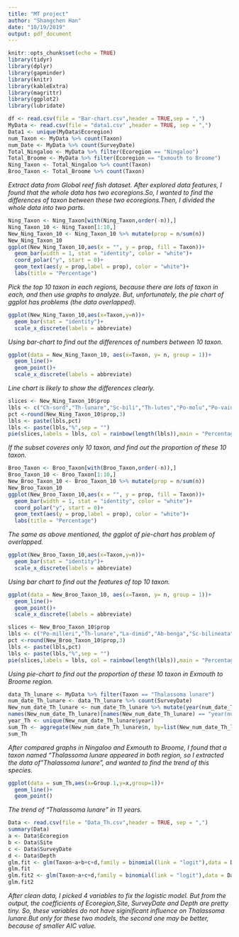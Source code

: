 ```yaml
---
title: "MT project"
author: "Shangchen Han"
date: "10/19/2019"
output: pdf_document
---
```

```r
knitr::opts_chunk$set(echo = TRUE)
library(tidyr)
library(dplyr)
library(gapminder)
library(knitr)
library(kableExtra)
library(magrittr)
library(ggplot2)
library(lubridate)
```

```r
df <- read.csv(file = "Bar-chart.csv",header = TRUE,sep = ",")
MyData <- read.csv(file = "data1.csv" ,header = TRUE, sep = ",")
Data1 <- unique(MyData$Ecoregion)
num_Taxon <- MyData %>% count(Taxon)
num_Date <- MyData %>% count(SurveyDate)
Total_Ningaloo <- MyData %>% filter(Ecoregion == "Ningaloo")
Total_Broome <- MyData %>% filter(Ecoregion == "Exmouth to Broome")
Ning_Taxon <- Total_Ningaloo %>% count(Taxon)
Broo_Taxon <- Total_Broome %>% count(Taxon)
```
*Extract data from Global reef fish dataset. After explored data features, I found that the whole data has two ecoregions.So, I wanted to find the differences of taxon between these two ecoregions.Then, I divided the whole data into two parts.* 

```r
Ning_Taxon <- Ning_Taxon[with(Ning_Taxon,order(-n)),]
Ning_Taxon_10 <- Ning_Taxon[1:10,]
New_Ning_Taxon_10 <- Ning_Taxon_10 %>% mutate(prop = n/sum(n))
New_Ning_Taxon_10
ggplot(New_Ning_Taxon_10,aes(x = "", y = prop, fill = Taxon))+
  geom_bar(width = 1, stat = "identity", color = "white")+
  coord_polar("y", start = 0)+
  geom_text(aes(y = prop,label = prop), color = "white")+
  labs(title = "Percentage")
```
*Pick the top 10 taxon in each regions, because there are lots of taxon in each, and then use graphs to analyze. But, unfortunately, the pie chart of ggplot has problems (the data overlapped).*

```r
ggplot(New_Ning_Taxon_10,aes(x=Taxon,y=n))+
  geom_bar(stat = "identity")+
  scale_x_discrete(labels = abbreviate)
```
*Using bar-chart to find out the differences of numbers between 10 taxon.*

```r
ggplot(data = New_Ning_Taxon_10, aes(x=Taxon, y= n, group = 1))+
  geom_line()+
  geom_point()+
  scale_x_discrete(labels = abbreviate)
```
*Line chart is likely to show the differences clearly.*

```r
slices <- New_Ning_Taxon_10$prop
lbls <- c("Ch-sord","Th-lunare","Sc-bili","Th-lutes","Po-molu","Po-vaiuli","Pl-lac","La-dimi","Ch-ple","Da-aruanus")
pct <-round(New_Ning_Taxon_10$prop,3)
lbls <- paste(lbls,pct)
lbls <- paste(lbls,"%",sep = "")
pie(slices,labels = lbls, col = rainbow(length(lbls)),main = "Percentage of Taxon")
```
*If the subset coveres only 10 taxon, and find out the proportion of these 10 taxon.*

```r
Broo_Taxon <- Broo_Taxon[with(Broo_Taxon,order(-n)),]
Broo_Taxon_10 <- Broo_Taxon[1:10,]
New_Broo_Taxon_10 <- Broo_Taxon_10 %>% mutate(prop = n/sum(n))
New_Broo_Taxon_10
ggplot(New_Broo_Taxon_10,aes(x = "", y = prop, fill = Taxon))+
  geom_bar(width = 1, stat = "identity", color = "white")+
  coord_polar("y", start = 0)+
  geom_text(aes(y = prop,label = prop), color = "white")+
  labs(title = "Percentage")
```
*The same as above mentioned, the ggplot of pie-chart has problem of overlapped.*

```r
ggplot(New_Broo_Taxon_10,aes(x=Taxon,y=n))+
  geom_bar(stat = "identity")+
  scale_x_discrete(labels = abbreviate)
```
*Using bar chart to find out the features of top 10 taxon.*
```r
ggplot(data = New_Broo_Taxon_10, aes(x=Taxon, y= n, group = 1))+
  geom_line()+
  geom_point()+
  scale_x_discrete(labels = abbreviate)
```


```r
slices <- New_Broo_Taxon_10$prop
lbls <- c("Po-milleri","Th-lunare","La-dimid","Ab-benga","Sc-bilineata","Lu-carp","Ac-gram","St-obre","Sc-gho","Ha-melano")
pct <-round(New_Broo_Taxon_10$prop,3)
lbls <- paste(lbls,pct)
lbls <- paste(lbls,"%",sep = "")
pie(slices,labels = lbls, col = rainbow(length(lbls)),main = "Percentage of Taxon")

```
*Using pie-chart to find out the proportion of these 10 taxon in Exmouth to Broome region.*

```r
data_Th_lunare <- MyData %>% filter(Taxon == "Thalassoma lunare")
num_date_Th_lunare <- data_Th_lunare %>% count(SurveyDate)
New_num_date_Th_lunare <- num_date_Th_lunare %>% mutate(year(num_date_Th_lunare$SurveyDate))
names(New_num_date_Th_lunare)[names(New_num_date_Th_lunare) == "year(num_date_Th_lunare$SurveyDate)"] <- "year"
year_Th <- unique(New_num_date_Th_lunare$year)
sum_Th <- aggregate(New_num_date_Th_lunare$n, by=list(New_num_date_Th_lunare$year), FUN = sum)
sum_Th
```
*After compared graphs in Ningaloo and Exmouth to Broome, I found that a taxon named "Thalassoma lunare appeared in both region, so I extracted the data of "Thalassoma lunare", and wanted to find the trend of this species.*
```r
ggplot(data = sum_Th,aes(x=Group.1,y=x,group=1))+
  geom_line()+
  geom_point()
```
*The trend of "Thalassoma lunare" in 11 years.*
```r
Data <- read.csv(file = "Data_Th.csv",header = TRUE, sep = ",")
summary(Data)
a <- Data$Ecoregion
b <- Data$Site
c <- Data$SurveyDate
d <- Data$Depth
glm.fit <- glm(Taxon~a+b+c+d,family = binomial(link = "logit"),data = Data,control = list(maxit=100))
glm.fit
glm.fit2 <- glm(Taxon~a+c+d,family = binomial(link = "logit"),data = Data,control = list(maxit=100))
glm.fit2
```
*After clean data, I picked 4 variables to fix the logistic model. But from the output, the coefficients of Ecoregion,Site, SurveyDate and Depth are pretty tiny. So, these variables do not have siginificant influence on Thalassoma lunare.But only for these two models, the second one may be better, because of smaller AIC value.*



